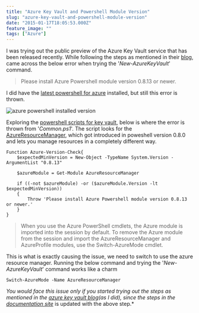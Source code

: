 ```yaml
---
title: "Azure Key Vault and Powershell Module Version"
slug: "azure-key-vault-and-powershell-module-version"
date: "2015-01-17T18:05:53.000Z"
feature_image: ""
tags: ["Azure"]
---
```


I was trying out the public preview of the Azure Key Vault service that has been released recently. While following the steps as mentioned in their [blog](http://blogs.technet.com/b/kv/archive/2015/01/08/azure-key-vault-making-the-cloud-safer.aspx), came across the below error when trying the '_New-AzureKeyVault_' command.

> Please install Azure Powershell module version 0.8.13 or newer.

I did have the [latest powershell for azure](http://azure.microsoft.com/en-us/documentation/articles/install-configure-powershell/#Install) installed, but still this error is thrown.

![azure powershell installed version](/images/azure_powershell_installed.png)

Exploring the [powershell scripts for key vault](http://msdn.microsoft.com/library/dn868052.aspx), below is where the error is thrown from '_Common.ps1_'. The script looks for the [AzureResourceManager](http://msdn.microsoft.com/en-us/library/dn654592.aspx), which got introduced in poweshell version 0.8.0 and lets you manage resources in a completely different way.

    Function Azure-Version-Check{
        $expectedMinVersion = New-Object -TypeName System.Version -ArgumentList "0.8.13"
    
        $azureModule = Get-Module AzureResourceManager
    
        if ((-not $azureModule) -or ($azureModule.Version -lt $expectedMinVersion))
        {
            Throw 'Please install Azure Powershell module version 0.8.13 or newer.'
        }
    }
    

> When you use the Azure PowerShell cmdlets, the Azure module is imported into the session by default. To remove the Azure module from the session and import the AzureResourceManager and AzureProfile modules, use the Switch-AzureMode cmdlet.

This is what is exactly causing the issue, we need to switch to use the azure resource manager. Running the below command and trying the '_New-AzureKeyVault_' command works like a charm

    Switch-AzureMode -Name AzureResourceManager
    

_You would face this issue only if you started trying out the steps as mentioned in the [azure key vault blog](http://blogs.technet.com/b/kv/archive/2015/01/09/azure-key-vault-step-by-step.aspx)(as I did), since the steps in the [documentation site](http://azure.microsoft.com/en-us/documentation/articles/key-vault-get-started/)_ is updated with the above step.\*